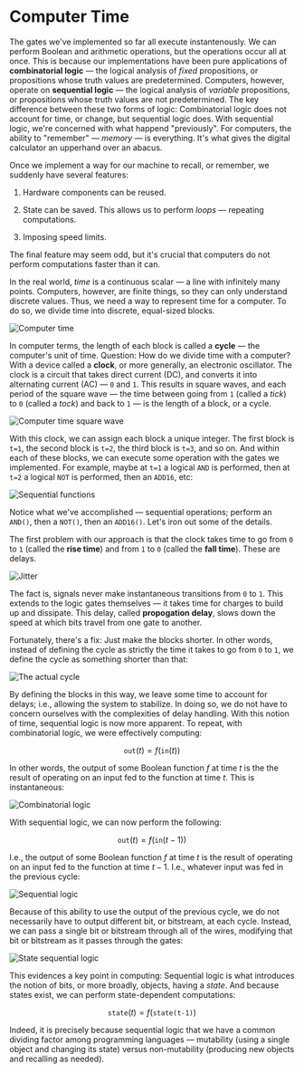# Computer Time

The gates we've implemented so far all execute instantenously. We can
perform Boolean and arithmetic operations, but the operations occur all at
once. This is because our implementations have been pure applications of
__combinatorial logic__ &mdash; the logical analysis of _fixed_
propositions, or propositions whose truth values are predetermined.
Computers, however, operate on __sequential logic__ &mdash; the logical
analysis of _variable_ propositions, or propositions whose truth values are
not predetermined. The key difference between these two forms of logic:
Combinatorial logic does not account for time, or change, but sequential
logic does. With sequential logic, we're concerned with what happend
"previously". For computers, the ability to "remember" &mdash; _memory_
&mdash; is everything. It's what gives the digital calculator an upperhand
over an abacus.

Once we implement a way for our machine to recall, or remember, we suddenly
have several features:

1. Hardware components can be reused.

2. State can be saved. This allows us to perform _loops_ &mdash; repeating
   computations.

3. Imposing speed limits.

The final feature may seem odd, but it's crucial that computers do not
perform computations faster than it can.

In the real world, _time_ is a continuous scalar &mdash; a line with
infinitely many points. Computers, however, are finite things, so they can
only understand discrete values. Thus, we need a way to represent time for
a computer. To do so, we divide time into discrete, equal-sized blocks.

![Computer time](https://res.cloudinary.com/sublimis/image/upload/v1653171670/cs/computer_time_nauhft.svg)

In computer terms, the length of each block is called a __cycle__ &mdash;
the computer's unit of time. Question: How do we divide time with a
computer? With a device called a __clock__, or more generally, an
electronic oscillator. The clock is a circuit that takes direct current
(DC), and converts it into alternating current (AC) &mdash; `0` and `1`.
This results in square waves, and each period of the square wave &mdash;
the time between going from `1` (called a _tick_) to `0` (called a _tock_)
and back to `1` &mdash; is the length of a block, or a cycle.

![Computer time square wave](https://res.cloudinary.com/sublimis/image/upload/v1653171703/cs/computer_time_square_wave_smveam.svg)

With this clock, we can assign each block a unique integer. The first block
is `t=1`, the second block is `t=2`, the third block is `t=3`, and so on.
And within each of these blocks, we can execute some operation with the
gates we implemented. For example, maybe at `t=1` a logical `AND` is
performed, then at `t=2` a logical `NOT` is performed, then an `ADD16`,
etc:

![Sequential functions](https://res.cloudinary.com/sublimis/image/upload/v1653171738/cs/sequential_functions_kjcmig.svg)

Notice what we've accomplished &mdash; sequential operations; perform an
`AND()`, then a `NOT()`, then an `ADD16()`. Let's iron out some of the
details.

The first problem with our approach is that the clock takes time to go from
`0` to `1` (called the __rise time__) and from `1` to `0` (called the
__fall time__). These are delays.

![Jitter](https://res.cloudinary.com/sublimis/image/upload/v1653171768/cs/jitter_uu5bxa.svg)

The fact is, signals never make instantaneous transitions from `0` to `1`.
This extends to the logic gates themselves &mdash; it takes time for
charges to build up and dissipate. This delay, called **propogation
delay**, slows down the speed at which bits travel from one gate to
another.

Fortunately, there's a fix: Just make the blocks shorter. In other words,
instead of defining the cycle as strictly the time it takes to go from `0`
to `1`, we define the cycle as something shorter than that:

![The actual cycle](https://res.cloudinary.com/sublimis/image/upload/v1653171807/cs/true_cycle_wbpw4f.svg)

By defining the blocks in this way, we leave some time to account for
delays; i.e., allowing the system to stabilize. In doing so, we do not have
to concern ourselves with the complexities of delay handling. With this
notion of time, sequential logic is now more apparent. To repeat, with
combinatorial logic, we were effectively computing:

$$
	\texttt{out}(t) = f(\texttt{in}(t))
$$

In other words, the output of some Boolean function ${f}$ at time ${t}$ is
the the result of operating on an input fed to the function at time ${t.}$
This is instantaneous:

![Combinatorial logic](https://res.cloudinary.com/sublimis/image/upload/v1653171855/cs/combinatorial_logic_erwhpm.svg)

With sequential logic, we can now perform the following:

$$
	\texttt{out}(t) = f(\texttt{in}(t-1))
$$

I.e., the output of some Boolean function ${f}$ at time ${t}$ is the result
of operating on an input fed to the function at time ${t-1.}$ I.e.,
whatever input was fed in the previous cycle:

![Sequential logic](https://res.cloudinary.com/sublimis/image/upload/v1653171907/cs/sequential_logic_lsuphw.svg)

Because of this ability to use the output of the previous cycle, we do not
necessarily have to output different bit, or bitstream, at each cycle.
Instead, we can pass a single bit or bitstream through all of the wires,
modifying that bit or bitstream as it passes through the gates:

![State sequential logic](https://res.cloudinary.com/sublimis/image/upload/v1653171938/cs/state_sequential_rmvfef.svg)

This evidences a key point in computing: Sequential logic is what
introduces the notion of bits, or more broadly, objects, having a _state_.
And because states exist, we can perform state-dependent computations:

$$
	\texttt{state}(t) = f(\texttt{state(t-1)})
$$

Indeed, it is precisely because sequential logic that we have a common
dividing factor among programming languages &mdash; mutability (using a
single object and changing its state) versus non-mutability (producing new
objects and recalling as needed).
